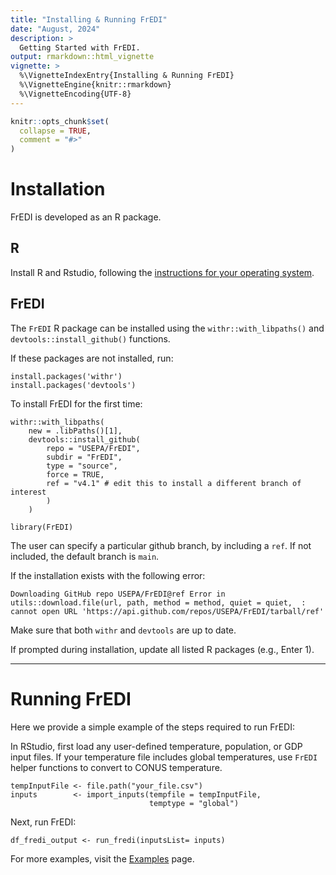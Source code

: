 ```yaml
---
title: "Installing & Running FrEDI"
date: "August, 2024"
description: >
  Getting Started with FrEDI.
output: rmarkdown::html_vignette
vignette: >
  %\VignetteIndexEntry{Installing & Running FrEDI}
  %\VignetteEngine{knitr::rmarkdown}
  %\VignetteEncoding{UTF-8}
---
```


```r
knitr::opts_chunk$set(
  collapse = TRUE,
  comment = "#>"
)
```

# Installation

FrEDI is developed as an R package. 

## R

Install R and Rstudio, following the [instructions for your operating system](https://posit.co/download/rstudio-desktop/).

## FrEDI

The `FrEDI` R package can be installed using the `withr::with_libpaths()` and `devtools::install_github()` functions.

If these packages are not installed, run:

```
install.packages('withr')
install.packages('devtools')
```

To install FrEDI for the first time:
  
```
withr::with_libpaths(  
    new = .libPaths()[1],  
    devtools::install_github(
        repo = "USEPA/FrEDI",  
        subdir = "FrEDI",  
        type = "source",  
        force = TRUE,  
        ref = "v4.1" # edit this to install a different branch of interest
        )
    )

library(FrEDI)
```  

The user can specify a particular github branch, by including a `ref`. If not included, the default branch is `main`.
<br>

If the installation exists with the following error: 

`
Downloading GitHub repo USEPA/FrEDI@ref
Error in utils::download.file(url, path, method = method, quiet = quiet,  : 
  cannot open URL 'https://api.github.com/repos/USEPA/FrEDI/tarball/ref'
`

Make sure that both `withr` and `devtools` are up to date. 

If prompted during installation, update all listed R packages (e.g., Enter 1). 
<br>

---

# Running FrEDI

Here we provide a simple example of the steps required to run FrEDI:
  
In RStudio, first load any user-defined temperature, population, or GDP input files. If your temperature file includes global temperatures, use `FrEDI` helper functions to convert to CONUS temperature.

```
tempInputFile <- file.path("your_file.csv")
inputs        <- import_inputs(tempfile = tempInputFile,  
                               temptype = "global")
```

Next, run FrEDI:
  
```
df_fredi_output <- run_fredi(inputsList= inputs)
```

For more examples, visit the [Examples](Example1.html) page.
